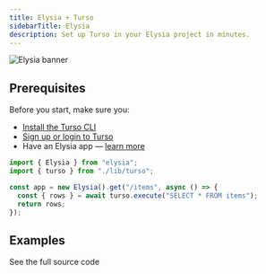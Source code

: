 ```yaml
---
title: Elysia + Turso
sidebarTitle: Elysia
description: Set up Turso in your Elysia project in minutes.
---
```


![Elysia banner](/images/guides/elysia-banner.png)

## Prerequisites

Before you start, make sure you:

- [Install the Turso CLI](/cli/installation)
- [Sign up or login to Turso](/cli/authentication#signup)
- Have an Elysia app &mdash; [learn more](https://elysiajs.com/quick-start.html)

<Steps>

<Step title="Install the libSQL SDK">

<Snippet file="install-libsql-client-ts.mdx" />

</Step>

<Step title="Retrieve database credentials">

<Snippet file="retrieve-database-credentials.mdx" />

</Step>

<Step title="Configure LibSQL client">

<Snippet file="configure-libsql-client-ts.mdx" />

</Step>

<Step title="Execute SQL">

```ts
import { Elysia } from "elysia";
import { turso } from "./lib/turso";

const app = new Elysia().get("/items", async () => {
  const { rows } = await turso.execute("SELECT * FROM items");
  return rows;
});
```

</Step>

</Steps>

## Examples

<CardGroup cols={2}>
  <Card
    title="Expenses tracker app with Elysia & Turso"
    icon="github"
    href="https://github.com/tursodatabase/examples/tree/master/app-expenses-tracker-elysia"
  >
    See the full source code
  </Card>
</CardGroup>
